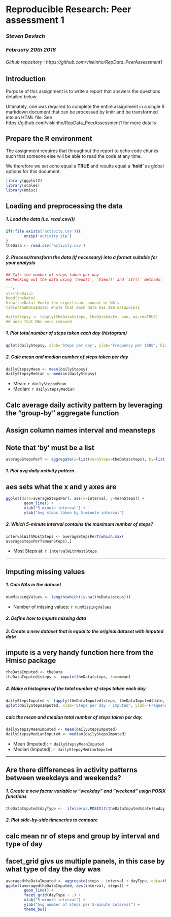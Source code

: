 # Reproducible Research: Peer assessment 1
### *Steven Devisch*
### *February 20th 2016*
###### Github repository : https://github.com/viskinho/RepData_PeerAssessment1

## Introduction
Purpose of this assignment is to write a report that answers the questions detailed below. 

Ultimately, one was required  to complete the entire assignment in a single R markdown document
that can be processed by knitr and be transformed into an HTML file.
See https://github.com/viskinho/RepData_PeerAssessment1 for more details

## Prepare the R environment

The assignment requires that throughout the report to echo code chunks such that 
someone else will be able to read the code at any time. 

We therefore we set echo equal a **TRUE** and results equal a **'hold'** as 
global options for this document.  


```r
library(ggplot2)
library(scales)
library(Hmisc)
```

## Loading and preprocessing the data
##### 1. Load the data (i.e. read.csv())
```r
if(!file.exists('activity.csv')){
        unzip('activity.zip')
}
theData <- read.csv('activity.csv')
```
##### 2. Process/transform the data (if necessary) into a format suitable for your analysis
```r
## Calc the number of steps taken per day
##Checking out the data using 'head()', 'View()' and `str()` methods:

```r
str(theData)
head(theData)
View(theData) #note the significant amount of NA's
table(theData$date) #note that each date has 288 datapoints

dailyStepsy <- tapply(theData$steps, theData$date, sum, na.rm=TRUE)
## note that NAs were removed
```
##### 1. Plot total number of steps taken each day (histogram)
```r
qplot(dailyStepsy, xlab='Steps per day', ylab='Frequency per 1500', binwidth=1500)
```
##### 2. Calc mean and median  number of steps taken per day
```r
dailyStepsyMean <- mean(dailyStepsy)
dailyStepsyMedian <- median(dailyStepsy)
```
* Mean: `r dailyStepsyMean`
* Median:  `r dailyStepsyMedian`

## Calc average daily activity pattern by leveraging the "group-by" aggregate function
## Assign column names  interval and meansteps
## Note that 'by' must be a list
```r
averageStepsPerT <- aggregate(x=list(meanSteps=theData$steps), by=list(interval=theData$interval), FUN=mean, na.rm=TRUE)
```

##### 1. Plot avg daily activity pattern
## aes sets what the x and y axes are
```r
ggplot(data=averageStepsPerT, aes(x=interval, y=meanSteps)) +
        geom_line() +
        xlab("5-minute interval") +
        ylab("Avg steps taken by 5-minute interval") 
```

##### 2. Which 5-minute interval contains the maximum number of steps?
```r
intervalWithMostSteps <- averageStepsPerT[which.max(  
averageStepsPerT$meanSteps),]
```

* Most Steps at: `r intervalWithMostSteps`

----
        
## Imputing missing values
##### 1. Calc NAs in the dataset 
```r
numMissingValues <- length(which(is.na(theData$steps)))
```
* Number of missing values: `r numMissingValues`

##### 2. Define how to Impute missing data 
##### 3. Create a new dataset that is equal to the original dataset with imputed data
## impute is a very handy function here from the Hmisc package
```r
theDataImputed <- theData
theDataImputed$steps <- impute(theData$steps, fun=mean)
```

##### 4. Make a histogram of the total number of steps taken each day 
```r
dailyStepsImputed <- tapply(theDataImputed$steps, theDataImputed$date, sum)
qplot(dailyStepsImputed, xlab='Steps per day - imputed', ylab='Frequency using binwith 1500', binwidth=1500)
```

##### calc the mean and median total number of steps taken per day. 
```r
dailyStepsyMeanImputed <- mean(dailyStepsImputed)
dailyStepsyMedianImputed <- median(dailyStepsImputed)
```
* Mean (Imputed): `r dailyStepsyMeanImputed`
* Median (Imputed):  `r dailyStepsyMedianImputed`


----
        
## Are there differences in activity patterns between weekdays and weekends?
##### 1. Create a new factor variable w "weekday" and "weekend" usign POSIX functions
        
```r
theDataImputed$dayType <-  ifelse(as.POSIXlt(theDataImputed$date)$wday %in% c(0,6), 'weekend', 'weekday')
```

##### 2. Plot side-by-side timeseries to compare
## calc mean nr of steps and group by interval and type of day
## facet_grid givs us multiple panels, in this case by what type of day the day was
```r
averagedtheDataImputed <- aggregate(steps ~ interval + dayType, data=theDataImputed, mean)
ggplot(averagedtheDataImputed, aes(interval, steps)) + 
        geom_line() + 
        facet_grid(dayType ~ .) +
        xlab("5-minute interval") + 
        ylab("Avg number of steps per 5-minute interval") +
        theme_bw() 
```
